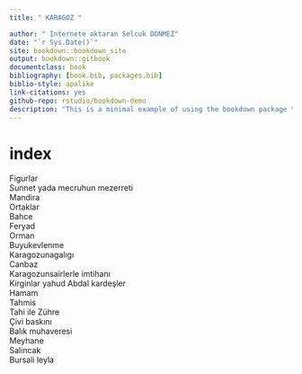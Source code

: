 --- 
title: " KARAGOZ "

author: " Internete aktaran Selcuk DONMEZ"
date: "`r Sys.Date()`"
site: bookdown::bookdown_site
output: bookdown::gitbook
documentclass: book
bibliography: [book.bib, packages.bib]
biblio-style: apalike
link-citations: yes
github-repo: rstudio/bookdown-demo
description: "This is a minimal example of using the bookdown package to write a book. The output format for this example is bookdown::gitbook."
---
#  index
 Figurlar\
 Sunnet yada mecruhun mezerreti\
 Mandira\
 Ortaklar\
 Bahce\
 Feryad\
 Orman\
 Buyukevlenme\
 Karagozunagalıgı\
 Canbaz\
 Karagozunsairlerle imtihanı\
 Kirginlar yahud Abdal kardeşler\
 Hamam\
 Tahmis\
 Tahi ile Zühre\
 Çivi baskını\
 Balık muhaveresi\
 Meyhane\
 Salincak\
 Bursali leyla\



